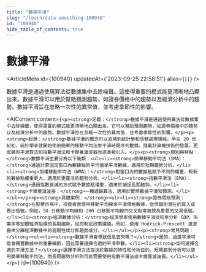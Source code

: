 ```yaml
---
title: "數據平滑"
slug: "/learn/data-smoothing-100940"
id: "100940"
hide_table_of_contents: true
---
```



# 數據平滑

<ArticleMeta id={100940} updatedAt={'2023-09-25 22:58:51'} alias={`[]`} />
<div className='border-solid border-b border-t-0 my-4 border-[var(--ifm-color-gray-300)]' />

數據平滑是通過使用算法從數據集中去除噪聲。這使得重要的模式能更清晰地凸顯出來。數據平滑可以用於幫助預測趨勢，如證券價格中的趨勢以及經濟分析中的趨勢。數據平滑旨在忽略一次性的異常值，並考慮季節性的影響。

<AIContent content={`<p><strong>定義：</strong>數據平滑是通過使用算法從數據集中去除噪聲，使得重要的模式能更清晰地凸顯出來。它可以幫助預測趨勢，如證券價格中的趨勢以及經濟分析中的趨勢。數據平滑旨在忽略一次性的異常值，並考慮季節性的影響。</p><p><strong>起源：</strong>數據平滑的概念可以追溯到統計學和信號處理領域。早在 20 世紀初，統計學家就開始使用簡單的移動平均法來平滑時間序列數據。隨着計算機技術的發展，更復雜的平滑算法如指數平滑法和卡爾曼濾波器也逐漸被引入。</p><p><strong>類別與特點：</strong>數據平滑主要分為以下幾類：<ul><li><strong>簡單移動平均法（SMA）：</strong>通過計算固定窗口內數據點的平均值來平滑數據，適用於短期趨勢分析。</li><li><strong>加權移動平均法（WMA）：</strong>對窗口內的數據點賦予不同的權重，較新的數據點權重更大，適用於更靈活的趨勢分析。</li><li><strong>指數平滑法（EMA）：</strong>通過指數衰減的方式賦予數據點權重，適用於捕捉長期趨勢。</li><li><strong>卡爾曼濾波器：</strong>一種遞歸算法，適用於實時數據平滑和預測。</li></ul></p><p><strong>具體案例：</strong><ul><li><strong>證券價格預測：</strong>在股票市場中，投資者常使用移動平均線來平滑價格數據，從而識別潛在的買入或賣出信號。例如，50 日移動平均線和 200 日移動平均線的交叉點常被視為重要的交易信號。</li><li><strong>經濟數據分析：</strong>經濟學家使用數據平滑技術來分析 GDP、失業率等宏觀經濟指標的長期趨勢，從而制定政策建議。例如，使用 Hodrick-Prescott 濾波器來分離經濟數據中的週期性成分和趨勢成分。</li></ul></p><p><strong>常見問題：</strong><ul><li><strong>數據平滑會導致信息丟失嗎？</strong>是的，過度平滑可能會掩蓋數據中的重要細節，因此需要選擇合適的平滑參數。</li><li><strong>如何選擇合適的平滑方法？</strong>選擇平滑方法取決於數據的特性和分析目的。短期趨勢分析可以使用簡單移動平均法，而長期趨勢分析則可能需要使用指數平滑法或卡爾曼濾波器。</li></ul></p>`} id={100940} />

